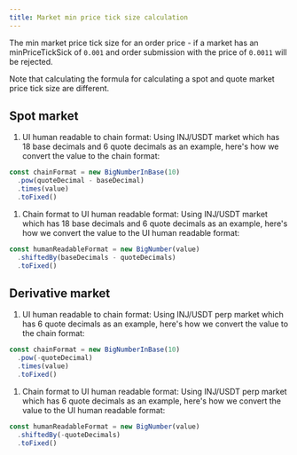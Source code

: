 ```yaml
---
title: Market min price tick size calculation
---
```


The min market price tick size for an order price - if a market has an minPriceTickSick of `0.001` and order submission with the price of `0.0011` will be rejected.

Note that calculating the formula for calculating a spot and quote market price tick size are different.

## Spot market

1.  UI human readable to chain format:
    Using INJ/USDT market which has 18 base decimals and 6 quote decimals as an example, here's how we convert the value to the chain format:

```js
const chainFormat = new BigNumberInBase(10)
  .pow(quoteDecimal - baseDecimal)
  .times(value)
  .toFixed()
```

1. Chain format to UI human readable format:
   Using INJ/USDT market which has 18 base decimals and 6 quote decimals as an example, here's how we convert the value to the UI human readable format:

```js
const humanReadableFormat = new BigNumber(value)
  .shiftedBy(baseDecimals - quoteDecimals)
  .toFixed()
```

## Derivative market

1.  UI human readable to chain format:
    Using INJ/USDT perp market which has 6 quote decimals as an example, here's how we convert the value to the chain format:

```js
const chainFormat = new BigNumberInBase(10)
  .pow(-quoteDecimal)
  .times(value)
  .toFixed()
```

1. Chain format to UI human readable format:
   Using INJ/USDT perp market which has 6 quote decimals as an example, here's how we convert the value to the UI human readable format:

```js
const humanReadableFormat = new BigNumber(value)
  .shiftedBy(-quoteDecimals)
  .toFixed()
```

